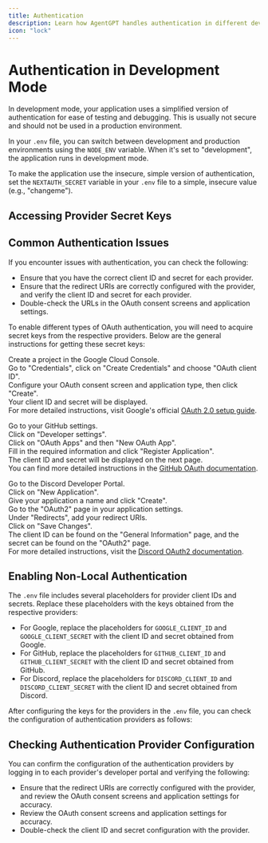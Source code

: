 ```yaml
---
title: Authentication
description: Learn how AgentGPT handles authentication in different development modes and with various providers.
icon: "lock"
---
```


# Authentication in Development Mode

In development mode, your application uses a simplified version of authentication for ease of testing and debugging. This is usually not secure and should not be used in a production environment.

In your `.env` file, you can switch between development and production environments using the `NODE_ENV` variable. When it's set to "development", the application runs in development mode.

To make the application use the insecure, simple version of authentication, set the `NEXTAUTH_SECRET` variable in your `.env` file to a simple, insecure value (e.g., "changeme").

## Accessing Provider Secret Keys

## Common Authentication Issues

If you encounter issues with authentication, you can check the following:

- Ensure that you have the correct client ID and secret for each provider.
- Ensure that the redirect URIs are correctly configured with the provider, and verify the client ID and secret for each provider.
- Double-check the URLs in the OAuth consent screens and application settings.

To enable different types of OAuth authentication, you will need to acquire secret keys from the respective providers. Below are the general instructions for getting these secret keys:

<Tabs>
  <Tab title="Google">

Create a project in the Google Cloud Console.  
Go to "Credentials", click on "Create Credentials" and choose "OAuth client ID".  
Configure your OAuth consent screen and application type, then click "Create".  
Your client ID and secret will be displayed.  
For more detailed instructions, visit Google's official [OAuth 2.0 setup guide](https://developers.google.com/identity/protocols/oauth2).

  </Tab>

  <Tab title="GitHub">

Go to your GitHub settings.  
Click on "Developer settings".  
Click on "OAuth Apps" and then "New OAuth App".  
Fill in the required information and click "Register Application".  
The client ID and secret will be displayed on the next page.  
You can find more detailed instructions in the [GitHub OAuth documentation](https://docs.github.com/en/developers/apps/building-oauth-apps).

  </Tab>

  <Tab title="Discord">

Go to the Discord Developer Portal.  
Click on "New Application".  
Give your application a name and click "Create".  
Go to the "OAuth2" page in your application settings.  
Under "Redirects", add your redirect URIs.  
Click on "Save Changes".  
The client ID can be found on the "General Information" page, and the secret can be found on the "OAuth2" page.  
For more detailed instructions, visit the [Discord OAuth2 documentation](https://discord.com/developers/docs/topics/oauth2).

  </Tab>
</Tabs>

## Enabling Non-Local Authentication

The `.env` file includes several placeholders for provider client IDs and secrets. Replace these placeholders with the keys obtained from the respective providers:

- For Google, replace the placeholders for `GOOGLE_CLIENT_ID` and `GOOGLE_CLIENT_SECRET` with the client ID and secret obtained from Google.
- For GitHub, replace the placeholders for `GITHUB_CLIENT_ID` and `GITHUB_CLIENT_SECRET` with the client ID and secret obtained from GitHub.
- For Discord, replace the placeholders for `DISCORD_CLIENT_ID` and `DISCORD_CLIENT_SECRET` with the client ID and secret obtained from Discord.

After configuring the keys for the providers in the `.env` file, you can check the configuration of authentication providers as follows:

## Checking Authentication Provider Configuration

You can confirm the configuration of the authentication providers by logging in to each provider's developer portal and verifying the following:

- Ensure that the redirect URIs are correctly configured with the provider, and review the OAuth consent screens and application settings for accuracy.
- Review the OAuth consent screens and application settings for accuracy.
- Double-check the client ID and secret configuration with the provider.
